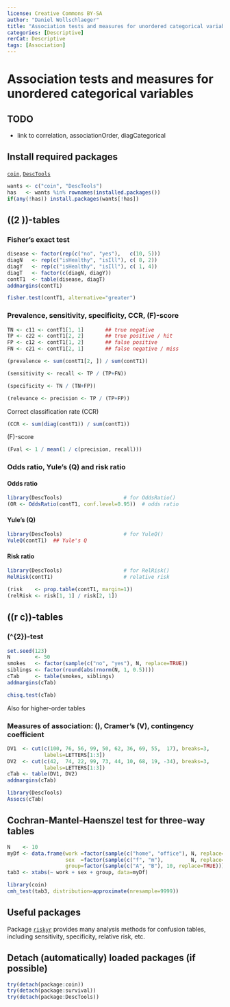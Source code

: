 ---
license: Creative Commons BY-SA
author: "Daniel Wollschlaeger"
title: "Association tests and measures for unordered categorical variables"
categories: [Descriptive]
rerCat: Descriptive
tags: [Association]
---

Association tests and measures for unordered categorical variables
=========================

TODO
-------------------------

 - link to correlation, associationOrder, diagCategorical

Install required packages
-------------------------

[`coin`](https://cran.r-project.org/package=coin), [`DescTools`](https://cran.r-project.org/package=DescTools)

```{r}
wants <- c("coin", "DescTools")
has   <- wants %in% rownames(installed.packages())
if(any(!has)) install.packages(wants[!has])
```

\((2 \times 2)\)-tables
-------------------------

### Fisher's exact test

```{r}
disease <- factor(rep(c("no", "yes"),   c(10, 5)))
diagN   <- rep(c("isHealthy", "isIll"), c( 8, 2))
diagY   <- rep(c("isHealthy", "isIll"), c( 1, 4))
diagT   <- factor(c(diagN, diagY))
contT1  <- table(disease, diagT)
addmargins(contT1)
```

```{r}
fisher.test(contT1, alternative="greater")
```

### Prevalence, sensitivity, specificity, CCR, \(F\)-score

```{r}
TN <- c11 <- contT1[1, 1]       ## true negative
TP <- c22 <- contT1[2, 2]       ## true positive / hit
FP <- c12 <- contT1[1, 2]       ## false positive
FN <- c21 <- contT1[2, 1]       ## false negative / miss
```

```{r}
(prevalence <- sum(contT1[2, ]) / sum(contT1))
```

```{r}
(sensitivity <- recall <- TP / (TP+FN))
```

```{r}
(specificity <- TN / (TN+FP))
```

```{r}
(relevance <- precision <- TP / (TP+FP))
```

Correct classification rate (CCR)

```{r}
(CCR <- sum(diag(contT1)) / sum(contT1))
```

\(F\)-score

```{r}
(Fval <- 1 / mean(1 / c(precision, recall)))
```

### Odds ratio, Yule's \(Q\) and risk ratio

#### Odds ratio

```{r}
library(DescTools)                    # for OddsRatio()
(OR <- OddsRatio(contT1, conf.level=0.95))  # odds ratio
```

#### Yule's \(Q\)

```{r}
library(DescTools)                    # for YuleQ()
YuleQ(contT1)  ## Yule's Q
```

#### Risk ratio

```{r}
library(DescTools)                    # for RelRisk()
RelRisk(contT1)                       # relative risk
```

```{r}
(risk    <- prop.table(contT1, margin=1))
(relRisk <- risk[1, 1] / risk[2, 1])
```

\((r \times c)\)-tables
-------------------------

### \(\chi^{2}\)-test

```{r}
set.seed(123)
N        <- 50
smokes   <- factor(sample(c("no", "yes"), N, replace=TRUE))
siblings <- factor(round(abs(rnorm(N, 1, 0.5))))
cTab     <- table(smokes, siblings)
addmargins(cTab)
```

```{r}
chisq.test(cTab)
```

Also for higher-order tables

### Measures of association: \(\phi\), Cramer's \(V\), contingency coefficient

```{r}
DV1  <- cut(c(100, 76, 56, 99, 50, 62, 36, 69, 55,  17), breaks=3,
            labels=LETTERS[1:3])
DV2  <- cut(c(42,  74, 22, 99, 73, 44, 10, 68, 19, -34), breaks=3,
            labels=LETTERS[1:3])
cTab <- table(DV1, DV2)
addmargins(cTab)
```

```{r}
library(DescTools)
Assocs(cTab)
```

Cochran-Mantel-Haenszel test for three-way tables
-------------------------

```{r}
N    <- 10
myDf <- data.frame(work =factor(sample(c("home", "office"), N, replace=TRUE)),
                   sex  =factor(sample(c("f", "m"),         N, replace=TRUE)),
                   group=factor(sample(c("A", "B"), 10, replace=TRUE)))
tab3 <- xtabs(~ work + sex + group, data=myDf)
```

```{r}
library(coin)
cmh_test(tab3, distribution=approximate(nresample=9999))
```

Useful packages
-------------------------

Package [`riskyr`](https://CRAN.R-project.org/package=riskyr) provides many analysis methods for confusion tables, including sensitivity, specificity, relative risk, etc.

Detach (automatically) loaded packages (if possible)
-------------------------

```{r}
try(detach(package:coin))
try(detach(package:survival))
try(detach(package:DescTools))
```
